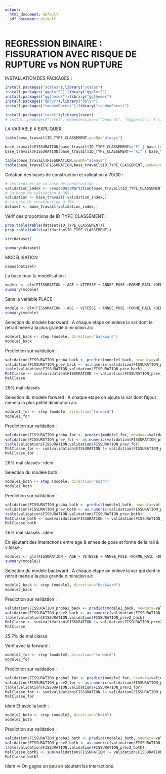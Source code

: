 ---
output:
  html_document: default
  pdf_document: default
---



# REGRESSION BINAIRE : FISSURATION AVEC RISQUE DE RUPTURE vs NON RUPTURE 



INSTALLATION DES PACKAGES :
```{r}
install.packages("scales");library("scales")
install.packages("ggplot2");library("ggplot2")
install.packages("ggthemes");library("ggthemes")
install.packages("dplyr");library("dplyr")
install.packages("randomForest");library("randomForest")

install.packages("caret");library(caret)
# install.packages("caret", dependencies=c("Depends", "Suggests")) # si probleme 
```

LA VARIABLE A EXPLIQUER   
```{r}
table(base_travail$ID_TYPE_CLASSEMENT,useNA="always")

base_travail$FISSURATION[base_travail$ID_TYPE_CLASSEMENT=="E" | base_travail$ID_TYPE_CLASSEMENT=="NR" |  base_travail$ID_TYPE_CLASSEMENT=="O" ] <- 0
base_travail$FISSURATION[base_travail$ID_TYPE_CLASSEMENT=="X1" | base_travail$ID_TYPE_CLASSEMENT=="X2" | base_travail$ID_TYPE_CLASSEMENT=="S"] <- 1

table(base_travail$FISSURATION,useNA="always")
table(base_travail$FISSURATION,base_travail$ID_TYPE_CLASSEMENT,useNA="always")
```


Création des bases de construction et validation à 70/30 :
```{r}
# Les indices de la base de construction :
validation_index <- createDataPartition(base_travail$ID_TYPE_CLASSEMENT, p=0.70, list=FALSE)
# La base de valisation à 30% :
validation <- base_travail[-validation_index,]
# La base de construction à 70% :
dataset <- base_travail[validation_index,]
```
 
Vérif des proportions de ID_TYPE_CLASSEMENT : 
```{r}
prop.table(table(dataset$ID_TYPE_CLASSEMENT))
prop.table(table(validation$ID_TYPE_CLASSEMENT))
```
 
```{r}
str(dataset)
```
```{r}
summary(dataset)
```
 
 
 
 

###################################################################################
#######                           MODELISATION                     ################
###################################################################################

```{r}
names(dataset)
```
La base pour la modelisation :
```{r}
modele <- glm(FISSURATION ~ AGE + VITESSE + ANNEE_POSE +FORME_RAIL +DENSITE_CIRCUL+ Profil +PLACE, data=dataset, family="binomial")
summary(modele)
```
Sans la variable PLACE
```{r}
modele <- glm(FISSURATION ~ AGE + VITESSE + ANNEE_POSE +FORME_RAIL +DENSITE_CIRCUL+ Profil, data=dataset, family="binomial")
summary(modele)
```
Selection du modele backward :
A chaque etape on enleve la var dont le retrait mene a la plus grande diminution aic
```{r}
modele1_back <- step (modele, direction="backward")
modele1_back
```
Prediction sur validation :
```{r}
validation$FISSURATION_proba_back <- predict(modele1_back, newdata=validation, type="response")
validation$FISSURATION_prev_back <- as.numeric(validation$FISSURATION_proba_back>0.5)
table(validation$FISSURATION,validation$FISSURATION_prev_back)
MalClasse <- sum(validation$FISSURATION != validation$FISSURATION_prev_back)/nrow(validation)
MalClasse
```
26% mal classés

Selection du modele forward :
A chaque etape on ajoute la var dont l'ajout mene a la plus petite diminution aic
```{r}
modele1_for <- step (modele, direction="forward")
modele1_for
```
Prediction sur validation :
```{r}
validation$FISSURATION_proba_for <- predict(modele1_for, newdata=validation, type="response")
validation$FISSURATION_prev_for <- as.numeric(validation$FISSURATION_proba_for>0.5)
table(validation$FISSURATION,validation$FISSURATION_prev_for)
MalClasse_for <- sum(validation$FISSURATION != validation$FISSURATION_prev_for)/nrow(validation)
MalClasse_for
```
26% mal classés : idem

Selection du modele both :
```{r}
modele1_both <- step (modele, direction="both")
modele1_both
```
Prediction sur validation :
```{r}
validation$FISSURATION_proba_both <- predict(modele1_both, newdata=validation, type="response")
validation$FISSURATION_prev_both <- as.numeric(validation$FISSURATION_proba_both>0.5)
table(validation$FISSURATION,validation$FISSURATION_prev_both)
MalClasse_both <- sum(validation$FISSURATION != validation$FISSURATION_prev_both)/nrow(validation)
MalClasse_both
```
26% mal classés : idem


En ajoutant des interactions entre age & annee de pose et forme de la rail & vitesse :
```{r}
modele2 <- glm(FISSURATION ~ AGE + VITESSE + ANNEE_POSE +FORME_RAIL +DENSITE_CIRCUL+ Profil + AGE:ANNEE_POSE + FORME_RAIL:VITESSE, data=dataset, family="binomial")
summary(modele2)
```
Selection du modele backward :
A chaque etape on enleve la var qui dont le retrait mene a la plus grande diminution aic
```{r}
modele2_back <- step (modele2, direction="backward")
modele2_back
```
Prediction sur validation :
```{r}
validation$FISSURATION_proba2_back <- predict(modele2_back, newdata=validation, type="response")
validation$FISSURATION_prev2_back <- as.numeric(validation$FISSURATION_proba2_back>0.5)
table(validation$FISSURATION,validation$FISSURATION_prev2_back)
MalClasse <- sum(validation$FISSURATION != validation$FISSURATION_prev2_back)/nrow(validation)
MalClasse
```
25.7% de mal classé

Verif avec la forward :
```{r}
modele2_for <- step (modele2, direction="forward")
modele2_for
```
Prediction sur validation :
```{r}
validation$FISSURATION_proba2_for <- predict(modele2_for, newdata=validation, type="response")
validation$FISSURATION_prev2_for <- as.numeric(validation$FISSURATION_proba2_for>0.5)
table(validation$FISSURATION,validation$FISSURATION_prev2_for)
MalClasse_for <- sum(validation$FISSURATION != validation$FISSURATION_prev2_for)/nrow(validation)
MalClasse_for
```
idem
Et avec la both :

```{r}
modele2_both <- step (modele2, direction="both")
modele2_both
```
Prediction sur validation :
```{r}
validation$FISSURATION_proba2_both <- predict(modele2_both, newdata=validation, type="response")
validation$FISSURATION_prev2_both <- as.numeric(validation$FISSURATION_proba2_both>0.5)
table(validation$FISSURATION,validation$FISSURATION_prev2_both)
MalClasse_both2 <- sum(validation$FISSURATION != validation$FISSURATION_prev2_both)/nrow(validation)
MalClasse_both2
```
idem
=> On gagne un peu en ajoutant les interactions.























